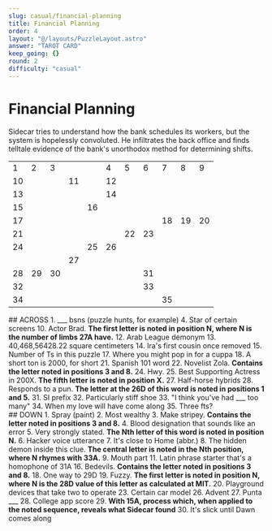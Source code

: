```yaml
---
slug: casual/financial-planning
title: Financial Planning
order: 4
layout: "@/layouts/PuzzleLayout.astro"
answer: "TAROT CARD"
keep_going: {}
round: 2
difficulty: "casual"
---
```


 # Financial Planning
 <div class="italic">Sidecar tries to understand how the bank schedules its workers, but the system is hopelessly convoluted. He infiltrates the back office and finds telltale evidence of the bank's unorthodox method for determining shifts.</div>

 <table class="w-full border-black border-solid table-fixed">
    <tr class="border-t-black">
        <td class="border-2 border-black" class="border-2 border-black">1</td>
        <td class="border-2 border-black">2</td>
        <td class="border-2 border-black">3</td>
        <td class="border-2 border-black" class="bg-black"></td>
        <td class="border-2 border-black" class="bg-black"></td>
        <td class="border-2 border-black">4</td>
        <td class="border-2 border-black">5</td>
        <td class="border-2 border-black">6</td>
        <td class="border-2 border-black">7</td>
        <td class="border-2 border-black">8</td>
        <td class="border-2 border-black">9</td>
    </tr>
    <tr>
        <td class="border-2 border-black">10</td>
        <td class="border-2 border-black"></td>
        <td class="border-2 border-black"></td>
        <td class="border-2 border-black">11</td>
        <td class="border-2 border-black" class="bg-black"></td>
        <td class="border-2 border-black">12</td>
        <td class="border-2 border-black"></td>
        <td class="border-2 border-black"></td>
        <td class="border-2 border-black"></td>
        <td class="border-2 border-black"></td>
        <td class="border-2 border-black"></td>
    </tr>
    <tr>
        <td class="border-2 border-black">13</td>
        <td class="border-2 border-black"></td>
        <td class="border-2 border-black"></td>
        <td class="border-2 border-black"></td>
        <td class="border-2 border-black" class="bg-black"></td>
        <td class="border-2 border-black">14</td>
        <td class="border-2 border-black"></td>
        <td class="border-2 border-black"></td>
        <td class="border-2 border-black"></td>
        <td class="border-2 border-black"></td>
        <td class="border-2 border-black"></td>
    </tr>
    <tr>
        <td class="border-2 border-black">15</td>
        <td class="border-2 border-black"></td>
        <td class="border-2 border-black"></td>
        <td class="border-2 border-black"></td>
        <td class="border-2 border-black">16</td>
        <td class="border-2 border-black"></td>
        <td class="border-2 border-black"></td>
        <td class="border-2 border-black"></td>
        <td class="border-2 border-black" class="bg-black"></td>
        <td class="border-2 border-black" class="bg-black"></td>
        <td class="border-2 border-black" class="bg-black"></td>
    </tr>
    <tr>
        <td class="border-2 border-black">17</td>
        <td class="border-2 border-black"></td>
        <td class="border-2 border-black"></td>
        <td class="border-2 border-black"></td>
        <td class="border-2 border-black"></td>
        <td class="border-2 border-black"></td>
        <td class="border-2 border-black"></td>
        <td class="border-2 border-black" class="bg-black"></td>
        <td class="border-2 border-black">18</td>
        <td class="border-2 border-black">19</td>
        <td class="border-2 border-black">20</td>
    </tr>
    <tr>
        <td class="border-2 border-black">21</td>
        <td class="border-2 border-black"></td>
        <td class="border-2 border-black"></td>
        <td class="border-2 border-black"></td>
        <td class="border-2 border-black"></td>
        <td class="border-2 border-black" class="bg-black"></td>
        <td class="border-2 border-black">22</td>
        <td class="border-2 border-black">23</td>
        <td class="border-2 border-black"></td>
        <td class="border-2 border-black"></td>
        <td class="border-2 border-black"></td>
    </tr>
    <tr>
        <td class="border-2 border-black">24</td>
        <td class="border-2 border-black"></td>
        <td class="border-2 border-black"></td>
        <td class="border-2 border-black" class="bg-black"></td>
        <td class="border-2 border-black">25</td>
        <td class="border-2 border-black">26</td>
        <td class="border-2 border-black"></td>
        <td class="border-2 border-black"></td>
        <td class="border-2 border-black"></td>
        <td class="border-2 border-black"></td>
        <td class="border-2 border-black"></td>
    </tr>
    <tr>
        <td class="border-2 border-black" class="bg-black"></td>
        <td class="border-2 border-black" class="bg-black"></td>
        <td class="border-2 border-black" class="bg-black"></td>
        <td class="border-2 border-black">27</td>
        <td class="border-2 border-black"></td>
        <td class="border-2 border-black"></td>
        <td class="border-2 border-black"></td>
        <td class="border-2 border-black"></td>
        <td class="border-2 border-black"></td>
        <td class="border-2 border-black"></td>
        <td class="border-2 border-black"></td>
    </tr>
    <tr>
        <td class="border-2 border-black">28</td>
        <td class="border-2 border-black">29</td>
        <td class="border-2 border-black">30</td>
        <td class="border-2 border-black"></td>
        <td class="border-2 border-black"></td>
        <td class="border-2 border-black"></td>
        <td class="border-2 border-black" class="bg-black"></td>
        <td class="border-2 border-black">31</td>
        <td class="border-2 border-black"></td>
        <td class="border-2 border-black"></td>
        <td class="border-2 border-black"></td>
    </tr>
    <tr>
        <td class="border-2 border-black">32</td>
        <td class="border-2 border-black"></td>
        <td class="border-2 border-black"></td>
        <td class="border-2 border-black"></td>
        <td class="border-2 border-black"></td>
        <td class="border-2 border-black"></td>
        <td class="border-2 border-black" class="bg-black"></td>
        <td class="border-2 border-black">33</td>
        <td class="border-2 border-black"></td>
        <td class="border-2 border-black"></td>
        <td class="border-2 border-black"></td>
    </tr>
    <tr>
        <td class="border-2 border-black">34</td>
        <td class="border-2 border-black"></td>
        <td class="border-2 border-black"></td>
        <td class="border-2 border-black"></td>
        <td class="border-2 border-black"></td>
        <td class="border-2 border-black"></td>
        <td class="border-2 border-black" class="bg-black"></td>
        <td class="border-2 border-black" class="bg-black"></td>
        <td class="border-2 border-black">35</td>
        <td class="border-2 border-black"></td>
        <td class="border-2 border-black"></td>
    </tr>
 </table>

 <div>
## ACROSS
<span>
1. ___ bsns (puzzle hunts, for example)
</span><span>
4. Star of certain screens
</span><span>
10. Actor Brad. <b>The first letter is noted in position N, where N is the number of limbs 27A have.</b>
</span><span>
12. Arab League demonym
</span><span>
13. 40,468,56428.22 square centimeters
</span><span>
14. Ira's first cousin once removed
</span><span>
15. Number of Ts in this puzzle
</span><span>
17. Where you might pop in for a cuppa
</span><span>
18. A short ton is 2000, for short
</span><span>
21. Spanish 101 word
</span><span>
22. Novelist Zola. <b>Contains the letter noted in positions 3 and 8.</b>
</span><span>
24. Hwy.
</span><span>
25. Best Supporting Actress in 200X. <b>The fifth letter is noted in position X.</b>
</span><span>
27. Half-horse hybrids
</span><span>
28. Responds to a pun. <b>The letter at the 26D of this word is noted in positions 1 and 5.</b>
</span><span>
31. SI prefix
</span><span>
32. Particularly stiff shoe
</span><span>
33. "I think you've had ___ too many"
</span><span>
34. When my love will have come along
</span><span>
35. Three fts?
</span>
</div>
<div>
## DOWN
<span>
1. Spray (paint)
</span><span>
2. Most wealthy
</span><span>
3. Make stripey. <b>Contains the letter noted in positions 3 and 8.</b>
</span><span>
4. Blood designation that sounds like an error
</span><span>
5. Very strongly stated. <b>The Nth letter of this word is noted in position N.</b>
</span><span>
6. Hacker voice utterance
</span><span>
7. It's close to Home (abbr.)
</span><span>
8. The hidden demon inside this clue. <b>The central letter is noted in the Nth position, where N rhymes with 33A.</b>
</span><span>
9. Mouth part
</span><span>
11. Latin phrase starter that's a homophone of 31A
</span><span>
16. Bedevils. <b>Contains the letter noted in positions 3 and 8.</b>
</span><span>
18. One way to 29D
</span><span>
19. Fuzzy. <b>The first letter is noted in position N, where N is the 28D value of this letter as calculated at MIT.</b>
</span><span>
20. Playground devices that take two to operate
</span><span>
23. Certain car model
</span><span>
26. Advent
</span><span>
27. Punta ___
</span><span>
28. College app score
</span><span>
29. <b>With 15A, process which, when applied to the noted sequence, reveals what Sidecar found</b>
</span><span>
30. It's slick until Dawn comes along
</span>
 </div>